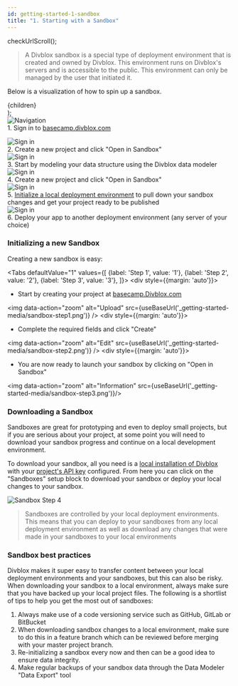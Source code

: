 ```yaml
---
id: getting-started-1-sandbox
title: "1. Starting with a Sandbox"
---
```


checkUrlScroll();

> A Divblox sandbox is a special type of deployment environment that is created and owned by Divblox. This environment runs on Divblox's servers and is accessible to the public. This environment can only be managed by the user that initiated it.

Below is a visualization of how to spin up a sandbox.

  <div
    style={{
      backgroundColor: color,
      borderRadius: '50px',
      color: '#fff',
      padding: '0.2rem',
      width: '85%',
      margin: '10px auto'
    }}>
    {children}
  </div>
);

<Box color="#3578e5">
    <div className="text--center">
        <img data-action="zoom"  alt="Navigation" src={useBaseUrl('_getting-started-media/1_basecamp.png')} style={{height: '150px'}}/>
    </div>
    <div className="text--center">
        1. Sign in to <a style={{color: 'black'}} href="https://basecamp.Divblox.com/?view=login">basecamp.divblox.com</a>
    </div>
</Box>

<i className="fa fa-arrow-down" aria-hidden="true"></i>

<Box color="#3578e5">
    <div className="text--center">
        <img data-action="zoom"  alt="Sign in" src={useBaseUrl('_getting-started-media/2_sandbox.png')} style={{height: '150px'}}/>
    </div>
    <div className="text--center">
        2. Create a new project and click "Open in Sandbox"
    </div>
</Box>

<Box color="#3578e5">
    <div className="text--center">
        <img data-action="zoom"  alt="Sign in" src={useBaseUrl('_getting-started-media/3_data_modeler.png')} style={{height: '150px'}}/>
    </div>
    <div className="text--center">
        3. Start by modeling your data structure using the Divblox data modeler
    </div>
</Box>
<Box color="#3578e5">
    <div className="text--center">
        <img data-action="zoom"  alt="Sign in" src={useBaseUrl('_getting-started-media/4_component_builder.png')} style={{height: '150px'}}/>
    </div>
    <div className="text--center">
        4. Create a new project and click "Open in Sandbox"
    </div>
</Box>
<Box color="#3578e5">
    <div className="text--center">
        <img data-action="zoom"  alt="Sign in" src={useBaseUrl('_getting-started-media/5_local_environment.png')} style={{height: '150px'}}/>
    </div>
    <div className="text--center">
        5. <a style={{color: 'black'}} href="/docs/getting-started-2-virtualbox">Initialize a local deployment environment</a> to pull down your sandbox changes and get your project ready to be published
    </div>
</Box>
<Box color="#3578e5">
    <div className="text--center">
        <img data-action="zoom"  alt="Sign in" src={useBaseUrl('_getting-started-media/6_server.png')} style={{height: '150px'}}/>
    </div>
    <div className="text--center">
        6. Deploy your app to another deployment environment (any server of your choice)
    </div>
</Box>

### Initializing a new Sandbox

Creating a new sandbox is easy:

<Tabs
    defaultValue="1"
    values={[
        {label: 'Step 1', value: '1'},
        {label: 'Step 2', value: '2'},
        {label: 'Step 3', value: '3'},
    ]}>
    <TabItem value="1">
        <div style={{margin: 'auto'}}>
            <ul>
                <li> Start by creating your project at <a href="https://basecamp.Divblox.com/?view=login" target="_blank">basecamp.Divblox.com</a></li>
            </ul>
            <img data-action="zoom"  alt="Upload" src={useBaseUrl('_getting-started-media/sandbox-step1.png')} />
        </div>
    </TabItem>
    <TabItem value="2">
        <div  style={{margin: 'auto'}}>
            <ul>
                <li> Complete the required fields and click "Create"</li>
            </ul>
            <img data-action="zoom"  alt="Edit" src={useBaseUrl('_getting-started-media/sandbox-step2.png')} />
        </div>
    </TabItem>
    <TabItem value="3">
        <div  style={{margin: 'auto'}}>
            <ul>
                <li>You are now ready to launch your sandbox by clicking on "Open in Sandbox"</li>
            </ul>
            <img data-action="zoom"  alt="Information" src={useBaseUrl('_getting-started-media/sandbox-step3.png')}/>
        </div>
    </TabItem>
</Tabs>


### Downloading a Sandbox

Sandboxes are great for prototyping and even to deploy small projects, but if you are serious about your project,
at some point you will need to download your sandbox progress and continue on a local development environment.

To download your sandbox, all you need is a [local installation of Divblox](getting-started-3-from-scratch#download-divblox) with your [project's API key](the-basics-divblox-api-key) configured.
From here you can click on the "Sandboxes" setup block to download your sandbox or deploy your local changes to your sandbox.

<div className="text--center">
    <img data-action="zoom"  alt="Sandbox Step 4" src={useBaseUrl('_getting-started-media/sandbox-step4.png')}/>
</div>

> Sandboxes are controlled by your local deployment environments.
> This means that you can deploy to your sandboxes from any local deployment environment as well as download any changes that were made in your sandboxes to your local environments

### Sandbox best practices

Divblox makes it super easy to transfer content between your local deployment environments and your sandboxes, but this can also be risky.
When downloading your sandbox to a local environment, always make sure that you have backed up your local project files. The following is a
shortlist of tips to help you get the most out of sandboxes:

1. Always make use of a code versioning service such as GitHub, GitLab or BitBucket
2. When downloading sandbox changes to a local environment, make sure to do this in a feature branch which can be reviewed before merging with your master project branch.
3. Re-initializing a sandbox every now and then can be a good idea to ensure data integrity.
4. Make regular backups of your sandbox data through the Data Modeler "Data Export" tool
